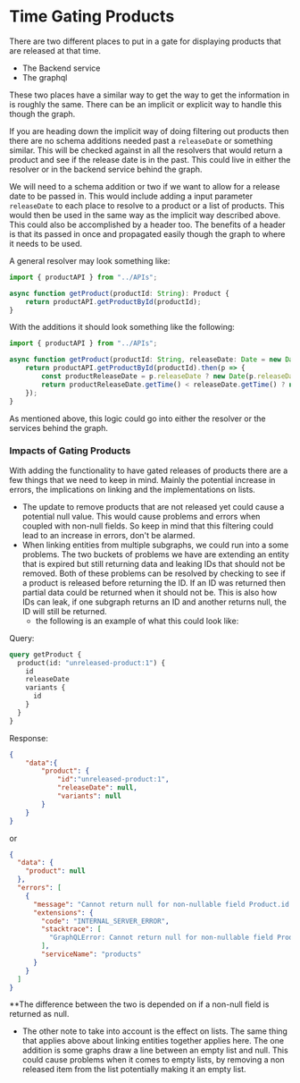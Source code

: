 # Time Gating Products

There are two different places to put in a gate for displaying products that are released at that time.

- The Backend service
- The graphql

These two places have a similar way to get the way to get the information in is roughly the same. There can be an implicit or explicit way to handle this though the graph.

If you are heading down the implicit way of doing filtering out products then there are no schema additions needed past a `releaseDate` or something similar. This will be checked against in all the resolvers that would return a product and see if the release date is in the past. This could live in either the resolver or in the backend service behind the graph.

We will need to a schema addition or two if we want to allow for a release date to be passed in. This would include adding a input parameter `releaseDate` to each place to resolve to a product or a list of products. This would then be used in the same way as the implicit way described above. This could also be accomplished by a header too. The benefits of a header is that its passed in once and propagated easily though the graph to where it needs to be used.

A general resolver may look something like:

```TypeScript
import { productAPI } from "../APIs";

async function getProduct(productId: String): Product {
    return productAPI.getProductById(productId);
}
```

With the additions it should look something like the following:

```TypeScript
import { productAPI } from "../APIs";

async function getProduct(productId: String, releaseDate: Date = new Date()): Product {
    return productAPI.getProductById(productId).then(p => {
        const productReleaseDate = p.releaseDate ? new Date(p.releaseDate) : new Date();
        return productReleaseDate.getTime() < releaseDate.getTime() ? null : product;
    });
}
```

As mentioned above, this logic could go into either the resolver or the services behind the graph.

### Impacts of Gating Products

With adding the functionality to have gated releases of products there are a few things that we need to keep in mind. Mainly the potential increase in errors, the implications on linking and the implementations on lists.

- The update to remove products that are not released yet could cause a potential null value. This would cause problems and errors when coupled with non-null fields. So keep in mind that this filtering could lead to an increase in errors, don't be alarmed.
- When linking entities from multiple subgraphs, we could run into a some problems. The two buckets of problems we have are extending an entity that is expired but still returning data and leaking IDs that should not be removed. Both of these problems can be resolved by checking to see if a product is released before returning the ID. If an ID was returned then partial data could be returned when it should not be. This is also how IDs can leak, if one subgraph returns an ID and another returns null, the ID will still be returned.
  - the following is an example of what this could look like:

Query:

```GraphQL
query getProduct {
  product(id: "unreleased-product:1") {
    id
    releaseDate
    variants {
      id
    }
  }
}
```

Response:

```JSON
{
    "data":{
        "product": {
            "id":"unreleased-product:1",
            "releaseDate": null,
            "variants": null
        }
    }
}
```

or

```JSON
{
  "data": {
    "product": null
  },
  "errors": [
    {
      "message": "Cannot return null for non-nullable field Product.id.",
      "extensions": {
        "code": "INTERNAL_SERVER_ERROR",
        "stacktrace": [
          "GraphQLError: Cannot return null for non-nullable field Product.id."
        ],
        "serviceName": "products"
      }
    }
  ]
}
```

\*\*The difference between the two is depended on if a non-null field is returned as null.

- The other note to take into account is the effect on lists. The same thing that applies above about linking entities together applies here. The one addition is some graphs draw a line between an empty list and null. This could cause problems when it comes to empty lists, by removing a non released item from the list potentially making it an empty list.
